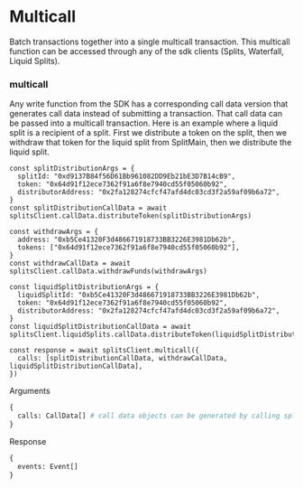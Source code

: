 # Multicall

Batch transactions together into a single multicall transaction. This multicall function can be accessed 
through any of the sdk clients (Splits, Waterfall, Liquid Splits).

### multicall

Any write function from the SDK has a corresponding call data version that generates call data instead
of submitting a transaction. That call data can be passed into a multicall transaction. Here is an 
example where a liquid split is a recipient of a split. First we distribute a token on the split, then 
we withdraw that token for the liquid split from SplitMain, then we distribute the liquid split.

```
const splitDistributionArgs = {
  splitId: "0xd9137B84f56D61Bb961082DD9Eb21bE3D7B14cB9",
  token: "0x64d91f12ece7362f91a6f8e7940cd55f05060b92",
  distributorAddress: "0x2fa128274cfcf47afd4dc03cd3f2a59af09b6a72",
}
const splitDistributionCallData = await splitsClient.callData.distributeToken(splitDistributionArgs)

const withdrawArgs = {
  address: "0xb5Ce41320F3d486671918733BB3226E3981Db62b",
  tokens: ["0x64d91f12ece7362f91a6f8e7940cd55f05060b92"],
}
const withdrawCallData = await splitsClient.callData.withdrawFunds(withdrawArgs)

const liquidSplitDistributionArgs = {
  liquidSplitId: "0xb5Ce41320F3d486671918733BB3226E3981Db62b",
  token: "0x64d91f12ece7362f91a6f8e7940cd55f05060b92",
  distributorAddress: "0x2fa128274cfcf47afd4dc03cd3f2a59af09b6a72",
}
const liquidSplitDistributionCallData = await splitsClient.liquidSplits.callData.distributeToken(liquidSplitDistributionArgs)

const response = await splitsClient.multicall({
  calls: [splitDistributionCallData, withdrawCallData, liquidSplitDistributionCallData],
})
```

Arguments
```graphql
{
  calls: CallData[] # call data objects can be generated by calling splitsClient.callData.functionName
}
```

Response
```graphql
{
  events: Event[]
}
```
